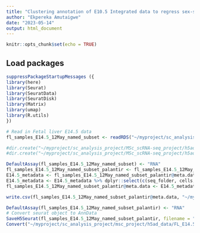 ```yaml
---
title: "Clustering annotation of E10.5 Integrated data to regress sex-specific genes"
author: "Ekpereka Amutaigwe"
date: "2023-05-14"
output: html_document
---
```


```r
knitr::opts_chunk$set(echo = TRUE)
```

## Load packages

```r
suppressPackageStartupMessages ({
library(here)
library(Seurat)
library(SeuratData)
library(SeuratDisk)
library(Matrix)
library(umap)
library(R.utils)
})
```



```r
# Read in Fetal liver E14.5 data
fl_samples_E14.5_12May_named_subset <- readRDS("~/myproject/sc_analysis_project/msc_project/rds_data/FL_E14.5/repeated_fl_samples_E14.5_12May_named_subset.rds")

```



```r
#dir.create("~/myproject/sc_analysis_project/MSc_scRNA-seq_project/h5ad_data")
#dir.create("~/myproject/sc_analysis_project/MSc_scRNA-seq_project/h5ad_data/FL_E14.5")
```



```r
DefaultAssay(fl_samples_E14.5_12May_named_subset) <- "RNA"
fl_samples_E14.5_12May_named_subset_palantir <- fl_samples_E14.5_12May_named_subset
E14.5_metadata <- fl_samples_E14.5_12May_named_subset_palantir@meta.data 
E14.5_metadata <- E14.5_metadata %>% dplyr::select(c(seq_folder, cells, sample, sample_group, sample_origin, S.Score, G2M.Score, Phase, cluster_ident))
fl_samples_E14.5_12May_named_subset_palantir@meta.data <- E14.5_metadata

write.csv(fl_samples_E14.5_12May_named_subset_palantir@meta.data, "~/myproject/sc_analysis_project/msc_project/h5ad_data/FL_E14.5/E14.5_palantir_metadata.csv", quote = F, row.names = F) 
```


```r
DefaultAssay(fl_samples_E14.5_12May_named_subset_palantir) <- "RNA"
# Convert seurat object to AnnData
SaveH5Seurat(fl_samples_E14.5_12May_named_subset_palantir, filename = "~/myproject/sc_analysis_project/msc_project/h5ad_data/FL_E14.5/fl_samples_E14.5_12May_named_subset_palantir.h5Seurat")
Convert("~/myproject/sc_analysis_project/msc_project/h5ad_data/FL_E14.5/fl_samples_E14.5_12May_named_subset_palantir.h5Seurat", dest = "h5ad")
```


